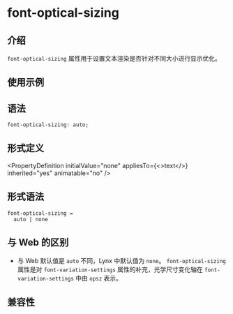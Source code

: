 # font-optical-sizing

## 介绍

`font-optical-sizing` 属性用于设置文本渲染是否针对不同大小进行显示优化。

## 使用示例


<Go
  example="css-api"
  defaultFile="src/font-optical-sizing/App.tsx"
  img="https://lf-lynx.tiktok-cdns.com/obj/lynx-artifacts-oss-sg/plugin/static/font-optical-sizing.jpeg"
  entry="src/font-optical-sizing"
  defaultEntryFile="dist/font-optical-sizing.lynx.bundle"
/>

## 语法

```css
font-optical-sizing: auto;
```

## 形式定义


<PropertyDefinition
  initialValue="none"
  appliesTo={<>text</>}
  inherited="yes"
  animatable="no"
/>

## 形式语法

```
font-optical-sizing =
  auto | none
```

## 与 Web 的区别

- 与 Web 默认值是 `auto` 不同，Lynx 中默认值为 `none`。 `font-optical-sizing` 属性是对 `font-variation-settings` 属性的补充，光学尺寸变化轴在 `font-variation-settings` 中由 `opsz` 表示。

## 兼容性


<LegacyCompatTable metadata="css/properties/font-optical-sizing" />
